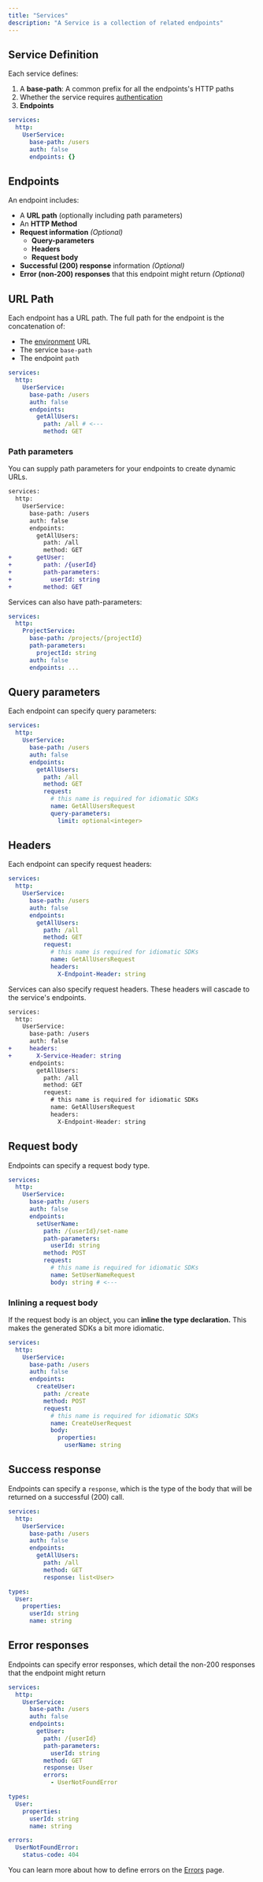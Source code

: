```yaml
---
title: "Services"
description: "A Service is a collection of related endpoints"
---
```


## Service Definition

Each service defines:

1. A **base-path**: A common prefix for all the endpoints's HTTP paths
2. Whether the service requires [authentication](./authentication)
3. **Endpoints**

```yaml user.yml
services:
  http:
    UserService:
      base-path: /users
      auth: false
      endpoints: {}
```

## Endpoints

An endpoint includes:

- A **URL path** (optionally including path parameters)
- An **HTTP Method**
- **Request information** _(Optional)_
  - **Query-parameters**
  - **Headers**
  - **Request body**
- **Successful (200) response** information _(Optional)_
- **Error (non-200) responses** that this endpoint might return _(Optional)_

## URL Path

Each endpoint has a URL path. The full path for the endpoint is the concatenation of:

- The [environment]() URL
- The service `base-path`
- The endpoint `path`

```yaml user.yml
services:
  http:
    UserService:
      base-path: /users
      auth: false
      endpoints:
        getAllUsers:
          path: /all # <---
          method: GET
```

### Path parameters

You can supply path parameters for your endpoints to create dynamic URLs.

```diff user.yml
services:
  http:
    UserService:
      base-path: /users
      auth: false
      endpoints:
        getAllUsers:
          path: /all
          method: GET
+       getUser:
+         path: /{userId}
+         path-parameters:
+           userId: string
+         method: GET
```

Services can also have path-parameters:

```yaml project.yml
services:
  http:
    ProjectService:
      base-path: /projects/{projectId}
      path-parameters:
        projectId: string
      auth: false
      endpoints: ...
```

## Query parameters

Each endpoint can specify query parameters:

```yaml user.yml
services:
  http:
    UserService:
      base-path: /users
      auth: false
      endpoints:
        getAllUsers:
          path: /all
          method: GET
          request:
            # this name is required for idiomatic SDKs
            name: GetAllUsersRequest
            query-parameters:
              limit: optional<integer>
```

## Headers

Each endpoint can specify request headers:

```yaml user.yml
services:
  http:
    UserService:
      base-path: /users
      auth: false
      endpoints:
        getAllUsers:
          path: /all
          method: GET
          request:
            # this name is required for idiomatic SDKs
            name: GetAllUsersRequest
            headers:
              X-Endpoint-Header: string
```

Services can also specify request headers. These headers will cascade to the service's endpoints.

```diff user.yml
services:
  http:
    UserService:
      base-path: /users
      auth: false
+     headers:
+       X-Service-Header: string
      endpoints:
        getAllUsers:
          path: /all
          method: GET
          request:
            # this name is required for idiomatic SDKs
            name: GetAllUsersRequest
            headers:
              X-Endpoint-Header: string
```

## Request body

Endpoints can specify a request body type.

```yaml user.yml
services:
  http:
    UserService:
      base-path: /users
      auth: false
      endpoints:
        setUserName:
          path: /{userId}/set-name
          path-parameters:
            userId: string
          method: POST
          request:
            # this name is required for idiomatic SDKs
            name: SetUserNameRequest
            body: string # <---
```

### Inlining a request body

If the request body is an object, you can **inline the type declaration.** This
makes the generated SDKs a bit more idiomatic.

```yaml user.yml
services:
  http:
    UserService:
      base-path: /users
      auth: false
      endpoints:
        createUser:
          path: /create
          method: POST
          request:
            # this name is required for idiomatic SDKs
            name: CreateUserRequest
            body:
              properties:
                userName: string
```

## Success response

Endpoints can specify a `response`, which is the type of the body that will be
returned on a successful (200) call.

```yaml user.yml
services:
  http:
    UserService:
      base-path: /users
      auth: false
      endpoints:
        getAllUsers:
          path: /all
          method: GET
          response: list<User>

types:
  User:
    properties:
      userId: string
      name: string
```

## Error responses

Endpoints can specify error responses, which detail the non-200 responses that
the endpoint might return

```yaml user.yml
services:
  http:
    UserService:
      base-path: /users
      auth: false
      endpoints:
        getUser:
          path: /{userId}
          path-parameters:
            userId: string
          method: GET
          response: User
          errors:
            - UserNotFoundError

types:
  User:
    properties:
      userId: string
      name: string

errors:
  UserNotFoundError:
    status-code: 404
```

You can learn more about how to define errors on the [Errors](./errors) page.
